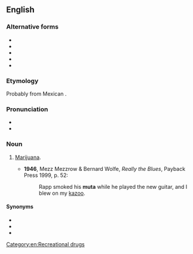 ==English==

===Alternative forms===
* {{l|en|moota}}
* {{l|en|mooter}}
* {{l|en|mota}}
* {{l|en|muta}}
* {{l|en|mutah}}

===Etymology===
Probably from Mexican {{etyl|es|en}} {{m|es|mota}}.

===Pronunciation===
* {{IPA|en|/ˈmuːtə/}}
* {{rhymes|en|uːtə}}

===Noun===
{{en-noun|-}}

# {{lb|en|US|slang}} [[marijuana|Marijuana]].
#* '''1946''', Mezz Mezzrow & Bernard Wolfe, ''Really the Blues'', Payback Press 1999, p. 52:
#*: Rapp smoked his '''muta''' while he played the new guitar, and I blew on my [[kazoo]].

====Synonyms====
* {{l|en|mooster}}
* {{l|en|mootie}}
* {{l|en|moto}}

[[Category:en:Recreational drugs]]